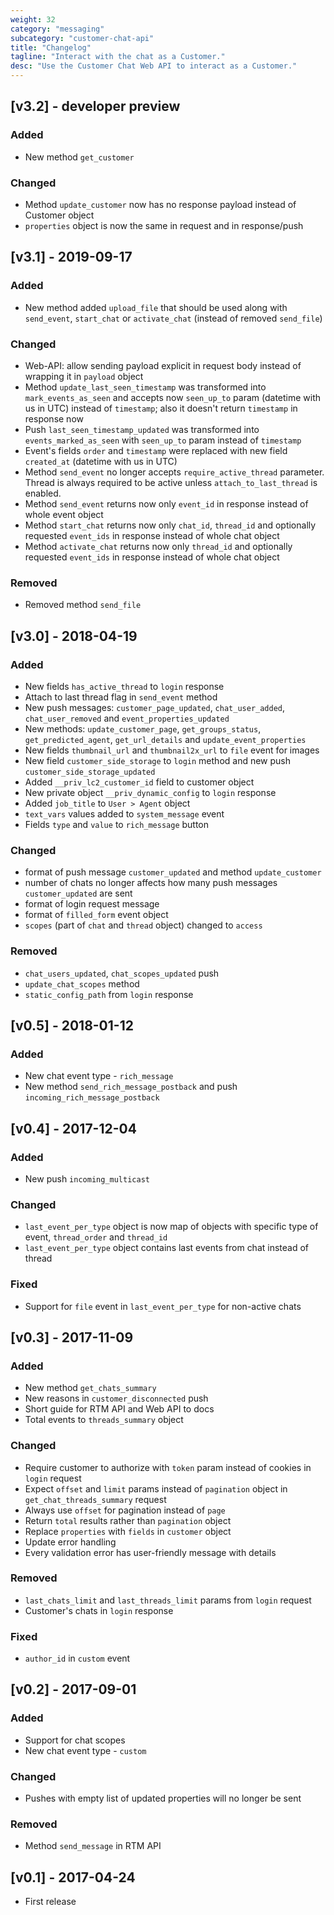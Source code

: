 ```yaml
---
weight: 32
category: "messaging"
subcategory: "customer-chat-api"
title: "Changelog"
tagline: "Interact with the chat as a Customer."
desc: "Use the Customer Chat Web API to interact as a Customer."
---
```


## [v3.2] - developer preview

### Added
- New method `get_customer`

### Changed
- Method `update_customer` now has no response payload instead of Customer object
- `properties` object is now the same in request and in response/push

## [v3.1] - 2019-09-17

### Added
- New method added `upload_file` that should be used along with `send_event`, `start_chat` or `activate_chat` (instead of removed `send_file`)

### Changed
- Web-API: allow sending payload explicit in request body instead of wrapping it in `payload` object
- Method `update_last_seen_timestamp` was transformed into `mark_events_as_seen` and accepts now `seen_up_to` param (datetime with us in UTC) instead of `timestamp`; also it doesn't return `timestamp` in response now
- Push `last_seen_timestamp_updated` was transformed into `events_marked_as_seen` with `seen_up_to` param instead of `timestamp`
- Event's fields `order` and `timestamp` were replaced with new field `created_at` (datetime with us in UTC)
- Method `send_event` no longer accepts `require_active_thread` parameter.  Thread is always required to be active unless `attach_to_last_thread` is enabled.
- Method `send_event` returns now only `event_id` in response instead of whole event object
- Method `start_chat` returns now only `chat_id`, `thread_id` and optionally requested `event_ids` in response instead of whole chat object
- Method `activate_chat` returns now only `thread_id` and optionally requested `event_ids` in response instead of whole chat object

### Removed
- Removed method `send_file`

## [v3.0] - 2018-04-19

### Added
- New fields `has_active_thread` to `login` response
- Attach to last thread flag in `send_event` method
- New push messages: `customer_page_updated`, `chat_user_added`, `chat_user_removed` and `event_properties_updated`
- New methods: `update_customer_page`, `get_groups_status`, `get_predicted_agent`, `get_url_details` and `update_event_properties`
- New fields `thumbnail_url` and `thumbnail2x_url` to `file` event for images
- New field `customer_side_storage` to `login` method and new push `customer_side_storage_updated`
- Added `__priv_lc2_customer_id` field to customer object
- New private object `__priv_dynamic_config` to `login` response
- Added `job_title` to `User > Agent` object
- `text_vars` values added to `system_message` event
- Fields `type` and `value` to `rich_message` button

### Changed
- format of push message `customer_updated` and method `update_customer`
- number of chats no longer affects how many push messages `customer_updated` are sent
- format of login request message
- format of `filled_form` event object
- `scopes` (part of `chat` and `thread` object) changed to `access`

### Removed
- `chat_users_updated`, `chat_scopes_updated` push
-  `update_chat_scopes` method
- `static_config_path` from `login` response

## [v0.5] - 2018-01-12

### Added
- New chat event type - `rich_message`
- New method `send_rich_message_postback` and push `incoming_rich_message_postback`


## [v0.4] - 2017-12-04

### Added
- New push `incoming_multicast`

### Changed
- `last_event_per_type` object is now map of objects with specific type of event, `thread_order` and `thread_id`
- `last_event_per_type` object contains last events from chat instead of thread

### Fixed
- Support for `file` event in `last_event_per_type` for non-active chats

## [v0.3] - 2017-11-09

### Added
- New method `get_chats_summary`
- New reasons in `customer_disconnected` push
- Short guide for RTM API and Web API to docs
- Total events to `threads_summary` object

### Changed
- Require customer to authorize with `token` param instead of cookies in `login` request
- Expect `offset` and `limit` params instead of `pagination` object in `get_chat_threads_summary` request
- Always use `offset` for pagination instead of `page`
- Return `total` results rather than `pagination` object
- Replace `properties` with `fields` in `customer` object
- Update error handling
- Every validation error has user-friendly message with details

### Removed
- `last_chats_limit` and `last_threads_limit` params from `login` request
- Customer's chats in `login` response

### Fixed
 - `author_id` in `custom` event

## [v0.2] - 2017-09-01

### Added
- Support for chat scopes
- New chat event type - `custom`

### Changed
- Pushes with empty list of updated properties will no longer be sent

### Removed
- Method `send_message` in RTM API

## [v0.1] -  2017-04-24
- First release
